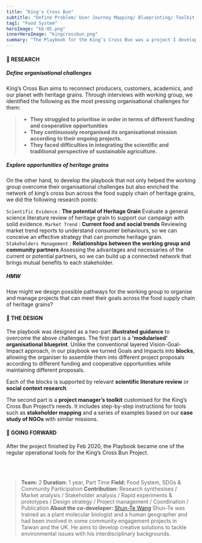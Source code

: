 ```yaml
---
title: "King's Cross Bun"
subtitle: "Define Problem/ User Journey Mapping/ Blueprinting/ Toolkit Design"
tag1: "Food System"
heroImage: "kb-05.png"
innerHeroImage: "kingcrossbun.png"
summary: "The Playbook for the King’s Cross Bun was a project I developed with a biologist Shun-Te Wang, supported by Dr Maria Chang of the King’s Cross Bun Project. It aimed to help the King’s Cross Bun Project, an initiative that was promoting heritage grains in London, to create its organisational development plan."
---
```


#### 📓 RESEARCH
##### Define organisational challenges
King’s Cross Bun aims to reconnect producers, customers, academics, and our planet with heritage grains. Through interviews with working group, we identified the following as the most pressing organisational challenges for them:
> - **They struggled to prioritise in order in terms of different funding and cooperative opportunities**
> - **They continuously reorganised its organisational mission according to their ongoing projects.**
> - **They faced difficulties in integrating the scientific and traditional perspective of sustainable agriculture.**

##### Explore opportunities of heritage grains
On the other hand, to develop the playbook that not only helped the working group overcome their organisational challenges but also enriched the network of king’s cross bun across the food supply chain of heritage grains, we did the following research points:

`Scientific Evidence` : **The potential of Heritage Grain**
Evaluate a general science literature review of heritage grain to support our campaign with solid evidence.
`Market Trend` : **Current food and social trends**
Reviewing market trend reports to understand consumer behaviours, so we can conceive an effective strategy that can promote heritage grain.
`Stakeholders Management` : **Relationships between the working group and  community partners**
Assessing the advantages and necessaries of the current or potential partners, so we can build up a connected network that brings mutual benefits to each stakeholder.
<StyledImage objectFit="scale-down" srcLeft="kb-02.png" srcRight="kb-01.png" flexLeft={1} flexRight={1} width={100} bg="white" gap={1}/>

##### HMW
<Highlight width={100}>How might we design possible pathways for the working group to organise and manage projects that can meet their goals across the food supply chain of heritage grains?

</Highlight>

#### 🎁 THE DESIGN

<StyledImage objectFit="scale-down" srcLeft="kb-05.png" srcRight="kb-03.png" flexLeft={1} flexRight={1} width={100} bg="#E3E3E3" gap={0}/>

The playbook was designed as a two-part **illustrated guidance** to overcome the above challenges. The first part is a **'modularised’ organisational blueprint**. Unlike the conventional layered Vision-Goal-Impact approach, in our playbook we turned Goals and Impacts into **blocks**, allowing the organiser to assemble them into different project proposals according to different funding and cooperative opportunities while maintaining different proposals.

<StyledImage objectFit="scale-down" srcLeft="kb-04.png" srcRight="kb-041.png" flexLeft={1} flexRight={1} width={100} bg="white" gap={1}/>

<StyledImage objectFit="scale-down" srcLeft="kb-07.png" flexLeft={1} flexRight={0} width={100} bg="#e3e3e3" gap={0}/>

Each of the blocks is supported by relevant **scientific literature review** or **social context research**. 

The second part is a **project manager’s toolkit** customised for the King’s Cross Bun Project’s needs. It includes step-by-step instructions for tools such as **stakeholder mapping** and a series of examples based on our **case study of NGOs** with similar missions.

<StyledImage objectFit="scale-down" srcLeft="kb-06.png" srcRight="kb-08.png" flexLeft={1} flexRight={1} width={100} bg="#e3e3e3" gap={0}/>

<StyledImage objectFit="scale-down" srcLeft="kb-09.png" flexLeft={1} flexRight={0} width={100} bg="#e3e3e3" gap={0}/>

#### 💎 GOING FORWARD

After the project finished by Feb 2020, the Playbook became one of the regular operational tools for the King’s Cross Bun Project.

<br/>

<br/>

> **Team:** 2
> **Duration:** 1 year, Part Time
> **Field:** Food System, SDGs & Community Participation
> **Contribution:** Research synthesises / Market analysis / Stakeholder analysis / Rapid experiments & prototypes / Design strategy / Project management / Coordination / Publication
> **About the co-developer:** [Shun-Te Wang](mailto:kokicola2000@gmail.com)
> Shun-Te was trained as a plant molecular biologist and a human geographer and had been involved in some community engagement projects in Taiwan and the UK. He aims to develop creative solutions to tackle environmental issues with his interdisciplinary backgrounds.